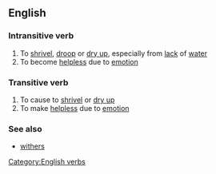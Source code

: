 ==English==
===Intransitive verb===
{{en-infl-reg-consonant|wither||}}
#To [[shrivel]], [[droop]] or [[dry up]], especially from [[lack]] of [[water]]
#To become [[helpless]] due to [[emotion]]

===Transitive verb===
{{en-infl-reg-consonant|wither||}}
#To cause to [[shrivel]] or [[dry up]]
#To make [[helpless]] due to [[emotion]]

===See also===
*[[withers]]

[[Category:English verbs]]